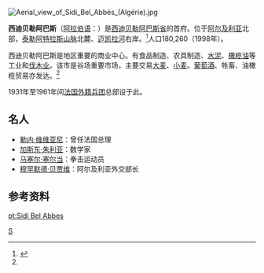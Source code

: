 [[File:Aerial_view_of_Sidi_Bel_Abbès_(Algérie).jpg|thumb]]
{{coord|35|12|N|0|38|W|display=title}}

'''西迪贝勒阿巴斯'''（[[阿拉伯语|阿拉伯语]]：'''{{rtl-lang|ar|سيدي بلعباس}}'''）是[[西迪贝勒阿巴斯省|西迪贝勒阿巴斯省]]的首府。位于[[阿尔及利亚|阿尔及利亚]]北部，[[泰勒阿特拉斯山脈|泰勒阿特拉斯山脉]]北麓、[[迈凯拉河|迈凯拉河]]右岸。<ref name=":0">{{Cite web|title=西迪贝勒阿巴斯|url=http://h.bkzx.cn/item/237802|accessdate=2020-10-05|author=苏世荣|date=|format=|work=《[[中国大百科全书|中国大百科全书]]》（第二版）|publisher=中国大百科全书出版社|language=zh-cn}}</ref>人口180,260（1998年）。

西迪贝勒阿巴斯是地区重要的商业中心。有食品制造、农具制造、[[水泥|水泥]]、[[橄欖油|橄榄油]]等工业和[[伐木|伐木业]]。该市是谷场重要市场，主要交易[[大麦|大麦]]、[[小麦|小麦]]。[[葡萄酒|葡萄酒]]、牲畜、油橄榄贸易亦发达。<ref name=":0" />

1931年至1961年间[[法国外籍兵团|法国外籍兵团]]总部设于此。

== 名人 ==
* [[勒内·维维亚尼|勒内·维维亚尼]]：曾任法国总理
* [[加斯东·朱利亚|加斯东·朱利亚]]：数学家
* [[马塞尔·塞尔当|马塞尔·塞尔当]]：拳击运动员
* [[穆罕默德·贝贾维|穆罕默德·贝贾维]]：阿尔及利亚外交部长

== 参考资料 ==
<references />
{{algeria-geo-stub}}

[[Category:阿尔及利亚城市|S]]

[[pt:Sidi_Bel_Abbes|pt:Sidi Bel Abbes]]